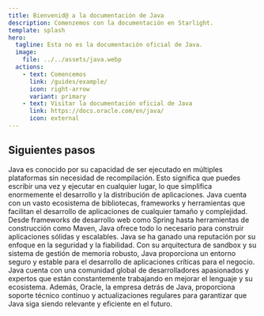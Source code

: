 ```yaml
---
title: Bienvenid@ a la documentación de Java
description: Comenzemos con la documentación en Starlight.
template: splash
hero:
  tagline: Esta no es la documentación oficial de Java.
  image:
    file: ../../assets/java.webp
  actions:
    - text: Comencemos
      link: /guides/example/
      icon: right-arrow
      variant: primary
    - text: Visitar la documentación oficial de Java
      link: https://docs.oracle.com/en/java/
      icon: external
---
```



## Siguientes pasos

<CardGrid stagger>
	<Card title="Portabilidad y Versatilidad" icon="laptop">
		Java es conocido por su capacidad de ser ejecutado en múltiples plataformas sin necesidad de recompilación. Esto significa que puedes escribir una vez y ejecutar en cualquier lugar, lo que simplifica enormemente el desarrollo y la distribución de aplicaciones.
	</Card>
	<Card title="Ecosistema Robusto" icon="seti:lock">
		Java cuenta con un vasto ecosistema de bibliotecas, frameworks y herramientas que facilitan el desarrollo de aplicaciones de cualquier tamaño y complejidad. Desde frameworks de desarrollo web como Spring hasta herramientas de construcción como Maven, Java ofrece todo lo necesario para construir aplicaciones sólidas y escalables.
	</Card>
	<Card title="Seguridad y Fiabilidad" icon="setting">
		Java se ha ganado una reputación por su enfoque en la seguridad y la fiabilidad. Con su arquitectura de sandbox y su sistema de gestión de memoria robusto, Java proporciona un entorno seguro y estable para el desarrollo de aplicaciones críticas para el negocio.
	</Card>
	<Card title="Comunidad Activa y Soporte Continuo" icon="open-book">
		Java cuenta con una comunidad global de desarrolladores apasionados y expertos que están constantemente trabajando en mejorar el lenguaje y su ecosistema. Además, Oracle, la empresa detrás de Java, proporciona soporte técnico continuo y actualizaciones regulares para garantizar que Java siga siendo relevante y eficiente en el futuro.
	</Card>
</CardGrid>
